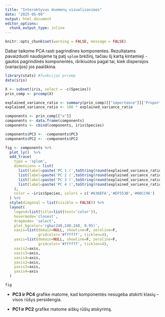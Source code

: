 ```yaml
---
title: "Interaktyvus duomenų vizualizavimas"
date: "2025-05-09"
output: html_document
editor_options: 
  chunk_output_type: inline
---
```


```r
knitr::opts_chunk$set(warning = FALSE, message = FALSE)
```

Dabar taikome PCA rasti pagrindines komponentes. Rezultatams pavaizduoti naudojame tą patį `splom` brėžinį, tačiau šį kartą kintamieji - gautos pagrindinės komponentės, išrikiuotos pagal tai, kiek dispersijos (variacijos) jos paaiškina.

```r

library(stats) #funkcijai prcomp
data(iris)

X <- subset(iris, select = -c(Species))
prin_comp <- prcomp(X)

explained_variance_ratio <- summary(prin_comp)[["importance"]]['Proportion of Variance',]
explained_variance_ratio <- 100 * explained_variance_ratio

components <- prin_comp[["x"]]
components <- data.frame(components)
components <- cbind(components, iris$Species)

components$PC3 <- -components$PC3
components$PC2 <- -components$PC2

fig <- components %>%
  plot_ly()  %>%
  add_trace(
    type = 'splom',
    dimensions = list(
      list(label=paste('PC 1 (',toString(round(explained_variance_ratio[1],1)),'%)',sep = ''), values=~PC1),
      list(label=paste('PC 2 (',toString(round(explained_variance_ratio[2],1)),'%)',sep = ''), values=~PC2),
      list(label=paste('PC 3 (',toString(round(explained_variance_ratio[3],1)),'%)',sep = ''), values=~PC3),
      list(label=paste('PC 4 (',toString(round(explained_variance_ratio[4],1)),'%)',sep = ''), values=~PC4)
    ),
    color = ~iris$Species, colors = c('#636EFA','#EF553B','#00CC96')
  ) %>%
  style(diagonal = list(visible = FALSE)) %>%
  layout(
    legend=list(title=list(text='color')),
    hovermode='closest',
    dragmode= 'select',
    plot_bgcolor='rgba(240,240,240, 0.95)',
    xaxis=list(domain=NULL, showline=F, zeroline=F, 
               gridcolor='#ffffff', ticklen=4),
    yaxis=list(domain=NULL, showline=F, zeroline=F, 
               gridcolor='#ffffff', ticklen=4),
    xaxis2=axis,
    xaxis3=axis,
    xaxis4=axis,
    yaxis2=axis,
    yaxis3=axis,
    yaxis4=axis
  )

fig
```

-   **PC3 ir PC4** grafike matome, kad komponentės nesugeba atskirti klasių – visos rūšys persidengia.

-   **PC1 ir PC2** grafike matome aiškų rūšių atskyrimą.